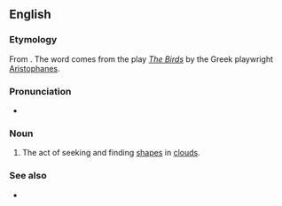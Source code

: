 ==English==

===Etymology===
{{root|en|ine-pro|*nebʰ-}}
From {{etyl|grc|en}} {{m|grc|Νεφελοκοκκυγία}}. The word comes from the play [[w:The Birds (play)|''The Birds'']] by the Greek playwright [[w:Aristophanes|Aristophanes]].

===Pronunciation===
* {{a|US}} {{IPA|en|/nɛ.fə.loʊ.kɑkˈsɪ.dʒiə/}}

===Noun===
{{en-noun|-}}

# The act of seeking and finding [[shapes]] in [[clouds]].

===See also===
* {{l|en|cloud-cuckoo-land}}